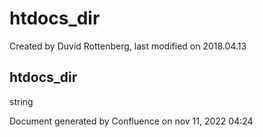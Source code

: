 
# htdocs_dir 

 Created by  Duvid Rottenberg, last modified on 2018.04.13

## htdocs_dir

string

Document generated by Confluence on nov 11, 2022 04:24
